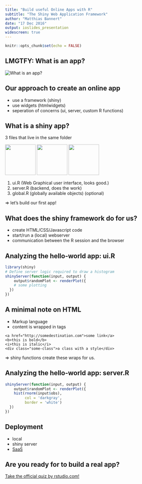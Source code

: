 ```yaml
---
title: "Build useful Online Apps with R"
subtitle: "The Shiny Web Application Framework"
author: "Matthias Bannert"
date: "17 Dec 2016"
output: ioslides_presentation
widescreen: true
---
```


```r
knitr::opts_chunk$set(echo = FALSE)
```

## LMGTFY: What is an app?

<img src="whatsapp.png" alt="What is an app?">

## Our approach to create an online app

- use a framework (shiny)
- use widgets (htmlwidgets)
- seperation of concerns (ui, server, custom R functions)

## What is a shiny app?

3 files that live in the same folder

<img src="johnnybravo.jpg" height="100">
<img src="mule.jpg" height="100">
<img src="tresor.png" height="100">

1. ui.R (Web Graphical user interface, looks good.) 
2. server.R (backend, does the work) 
3. global.R (globally available objects) (optional)

=> let's build our first app!

## What does the shiny framework do for us?

- create HTML/CSS/Javascript code
- start/run a (local) webserver
- communication between the R session and the browser

## Analyzing the hello-world app: ui.R
```r
library(shiny)
# Define server logic required to draw a histogram
shinyServer(function(input, output) {
    output$randomPlot <- renderPlot({
    # some plotting
  })
})
```

## A minimal note on HTML

- Markup language
- content is wrapped in tags

```
<a href="http://somedestination.com">some link</a>
<b>this is bold</b>
<i>this is italic</i>
<div class="some-class">a class with a style</div>
```

=> shiny functions create these wraps for us.

## Analyzing the hello-world app: server.R 

```r
shinyServer(function(input, output) {
    output$randomPlot <- renderPlot({
    hist(rnorm(input$obs),
         col = 'darkgray',
         border = 'white')
  })
})
```


## Deployment

- local
- shiny server
- [SaaS](https://shinyapps.io)

## Are you ready for to build a real app?

[Take the official quiz by rstudio.com!](https://shiny.rstudio.com/tutorial/quiz/)

